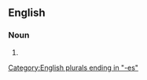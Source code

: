 ==English==

===Noun===
{{head|en|noun form}}

# {{plural of|governess|lang=en}}

[[Category:English plurals ending in "-es"]]